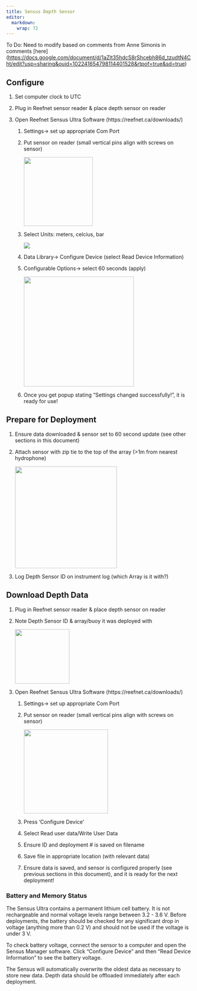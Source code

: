 ```yaml
---
title: Sensus Depth Sensor
editor: 
  markdown: 
    wrap: 72
---
```


To Do: Need to modify based on comments from Anne Simonis in comments
\[here\](<https://docs.google.com/document/d/1aZlt35hdcS8rShcebh86d_tzudtN4Cht/edit?usp=sharing&ouid=102241654798114401528&rtpof=true&sd=true>)

## Configure

1.  Set computer clock to UTC

2.  Plug in Reefnet sensor reader & place depth sensor on reader

3.  Open Reefnet Sensus Ultra Software (https://reefnet.ca/downloads/)

    1.  Settings-\> set up appropriate Com Port

    2.  Put sensor on reader (small vertical pins align with screws on
        sensor)

        ![](images/sensusReader.png){width="186"}

    3.  Select Units: meters, celcius, bar

        ![](images/sensusUnits.png)

    4.  Data Library-\> Configure Device (select Read Device
        Information)

    5.  Configurable Options-\> select 60 seconds (apply)

        ![](images/sensusConfigure.png){width="297"}

    6.  Once you get popup stating “Settings changed successfully!”, it
        is ready for use!

## Prepare for Deployment

1.  Ensure data downloaded & sensor set to 60 second update (see other
    sections in this document)

2.  Attach sensor with zip tie to the top of the array (\>1m from
    nearest hydrophone)

    ![](images/sensusAttach.JPG){width="275"}

3.  Log Depth Sensor ID on instrument log (which Array is it with?)

## Download Depth Data

1.  Plug in Reefnet sensor reader & place depth sensor on reader

2.  Note Depth Sensor ID & array/buoy it was deployed with

    ![](images/sensus FindDepthID.jpg){width="147"}

3.  Open Reefnet Sensus Ultra Software (https://reefnet.ca/downloads/)

    1.  Settings-\> set up appropriate Com Port

    2.  Put sensor on reader (small vertical pins align with screws on
        sensor)

        ![](images/sensusReader.png){width="227"}

    3.  Press ‘Configure Device’

    4.  Select Read user data/Write User Data

    5.  Ensure ID and deployment \# is saved on filename

    6.  Save file in appropriate location (with relevant data)

    7.  Ensure data is saved, and sensor is configured properly (see
        previous sections in this document), and it is ready for the
        next deployment!

### Battery and Memory Status

The Sensus Ultra contains a permanent lithium cell battery. It is not
rechargeable and normal voltage levels range between 3.2 - 3.6 V. Before
deployments, the battery should be checked for any significant drop in
voltage (anything more than 0.2 V) and should not be used if the voltage
is under 3 V.

To check battery voltage, connect the sensor to a computer and open the
Sensus Manager software. Click "Configure Device" and then "Read Device
Information" to see the battery voltage.

The Sensus will automatically overwrite the oldest data as necessary to
store new data. Depth data should be offloaded immediately after each
deployment.
